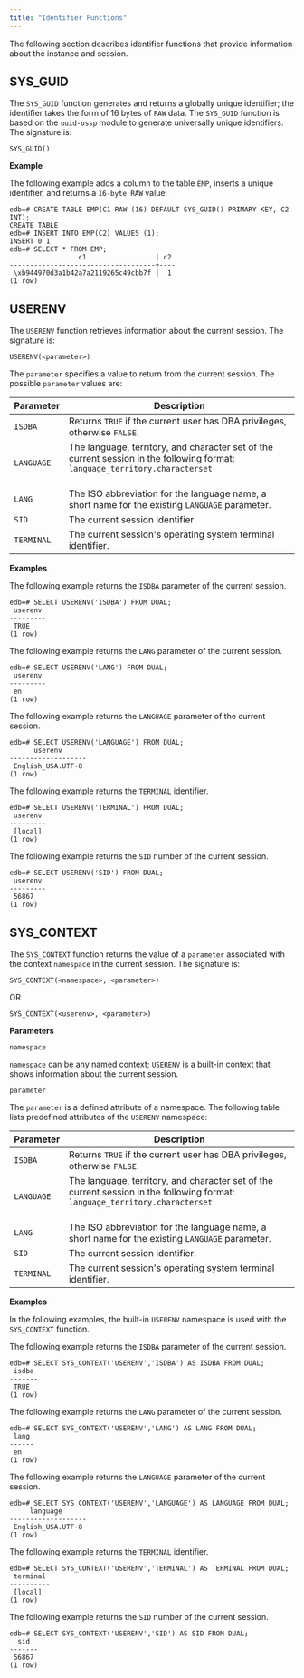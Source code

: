 ```yaml
---
title: "Identifier Functions"
---
```


<div id="identifier_functions" class="registered_link"></div>

The following section describes identifier functions that provide information about the instance and session.

## SYS_GUID

The `SYS_GUID` function generates and returns a globally unique identifier; the identifier takes the form of 16 bytes of `RAW` data. The `SYS_GUID` function is based on the `uuid-ossp` module to generate universally unique identifiers. The signature is:

```text
SYS_GUID()
```

**Example**

The following example adds a column to the table `EMP`, inserts a unique identifier, and returns a `16-byte RAW` value:

```text
edb=# CREATE TABLE EMP(C1 RAW (16) DEFAULT SYS_GUID() PRIMARY KEY, C2 INT);
CREATE TABLE
edb=# INSERT INTO EMP(C2) VALUES (1);
INSERT 0 1
edb=# SELECT * FROM EMP;
                 c1                 | c2
------------------------------------+----
 \xb944970d3a1b42a7a2119265c49cbb7f |  1
(1 row)
```

## USERENV

The `USERENV` function retrieves information about the current session. The signature is:

```text
USERENV(<parameter>)
```

The `parameter` specifies a value to return from the current session. The possible `parameter` values are:

| Parameter   | Description                                                                                                                               |                                                                         
| ----------- | ----------------------------------------------------------------------------------------------------------------------------------------- | 
| `ISDBA`     | Returns `TRUE` if the current user has DBA privileges, otherwise `FALSE`.                                                                 |                                                                                                         
| `LANGUAGE`  | The language, territory, and character set of the current session in the following format: `language_territory.characterset` <br /><br /> |                                                                           
| `LANG`      | The ISO abbreviation for the language name, a short name for the existing `LANGUAGE` parameter.                                           |              
| `SID`       | The current session identifier.                                                                                                           | 
| `TERMINAL`  | The current session's operating system terminal identifier.                                                                               |

**Examples**

The following example returns the `ISDBA` parameter of the current session.

```text
edb=# SELECT USERENV('ISDBA') FROM DUAL;     
 userenv 
---------
 TRUE
(1 row)
```

The following example returns the `LANG` parameter of the current session.

```text
edb=# SELECT USERENV('LANG') FROM DUAL;      
 userenv 
---------
 en
(1 row)
```

The following example returns the `LANGUAGE` parameter of the current session.

```text
edb=# SELECT USERENV('LANGUAGE') FROM DUAL;  
      userenv      
-------------------
 English_USA.UTF-8
(1 row)
```

The following example returns the `TERMINAL` identifier.

```text
edb=# SELECT USERENV('TERMINAL') FROM DUAL; 
 userenv 
---------
 [local]
(1 row)
```

The following example returns the `SID` number of the current session.

```text
edb=# SELECT USERENV('SID') FROM DUAL;  
 userenv 
---------
 56867
(1 row)
```

## SYS_CONTEXT

The `SYS_CONTEXT` function returns the value of a `parameter` associated with the context `namespace` in the current session. The signature is:

```text
SYS_CONTEXT(<namespace>, <parameter>)
```

OR

```text
SYS_CONTEXT(<userenv>, <parameter>)
```

**Parameters**

`namespace`

 `namespace` can be any named context; `USERENV` is a built-in context that shows information about the current session. 

`parameter`

 The `parameter` is a defined attribute of a namespace. The following table lists predefined attributes of the `USERENV` namespace:

 | Parameter   | Description                                                                                                                               |                                                                         
 | ----------- | ----------------------------------------------------------------------------------------------------------------------------------------- | 
 | `ISDBA`     | Returns `TRUE` if the current user has DBA privileges, otherwise `FALSE`.                                                                 |                                                                                                         
 | `LANGUAGE`  | The language, territory, and character set of the current session in the following format: `language_territory.characterset` <br /><br /> |                                                                           
 | `LANG`      | The ISO abbreviation for the language name, a short name for the existing `LANGUAGE` parameter.                                           |              
 | `SID`       | The current session identifier.                                                                                                           | 
 | `TERMINAL`  | The current session's operating system terminal identifier.         

**Examples**

In the following examples, the built-in `USERENV` namespace is used with the `SYS_CONTEXT` function.

The following example returns the `ISDBA` parameter of the current session.

```text
edb=# SELECT SYS_CONTEXT('USERENV','ISDBA') AS ISDBA FROM DUAL;
 isdba 
-------
 TRUE
(1 row)
```

The following example returns the `LANG` parameter of the current session.

```text
edb=# SELECT SYS_CONTEXT('USERENV','LANG') AS LANG FROM DUAL;
 lang 
------
 en
(1 row)
```

The following example returns the `LANGUAGE` parameter of the current session.

```text
edb=# SELECT SYS_CONTEXT('USERENV','LANGUAGE') AS LANGUAGE FROM DUAL;
     language      
-------------------
 English_USA.UTF-8
(1 row)
```

The following example returns the `TERMINAL` identifier.

```text
edb=# SELECT SYS_CONTEXT('USERENV','TERMINAL') AS TERMINAL FROM DUAL;
 terminal 
----------
 [local]
(1 row)
```

The following example returns the `SID` number of the current session.

```text
edb=# SELECT SYS_CONTEXT('USERENV','SID') AS SID FROM DUAL;
  sid  
-------
 56867
(1 row)
```



